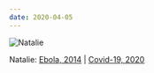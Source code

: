 ```yaml
---
date: 2020-04-05
---
```


![Natalie](/musings/natalie.jpg)

Natalie: [Ebola, 2014](https://www.dailyecho.co.uk/news/11560025.natalie-mounter-quit-her-hospital-job-to-help-treat-ebola-victims-in-sierra-leone/) | [Covid-19, 2020](https://www.portsmouth.co.uk/health/southsea-nurse-recounts-her-time-working-ebola-epidemica-157270)